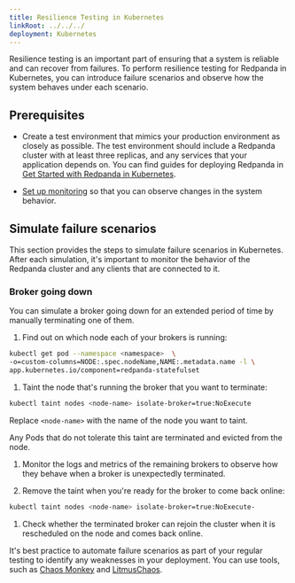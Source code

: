 ```yaml
---
title: Resilience Testing in Kubernetes
linkRoot: ../../../
deployment: Kubernetes
---
```


<head>
    <meta name="title" content="Resilience Testing in Kubernetes | Redpanda Docs"/>
    <meta name="description" content="Resilience testing is an important part of ensuring that a system is reliable and can recover from failures. To perform resilience testing for Redpanda in Kubernetes, you can introduce failures and observe how the system behaves under each failure scenario."/>
    <link rel="canonical" href="https://docs.redpanda.com/docs/manage/kubernetes/resilience-testing" />
</head>


Resilience testing is an important part of ensuring that a system is reliable and can recover from failures. To perform resilience testing for Redpanda in Kubernetes, you can introduce failure scenarios and observe how the system behaves under each scenario.

## Prerequisites

- Create a test environment that mimics your production environment as closely as possible. The test environment should include a Redpanda cluster with at least three replicas, and any services that your application depends on. You can find guides for deploying Redpanda in [Get Started with Redpanda in Kubernetes](../../../deploy/deployment-option/self-hosted/kubernetes/get-started-dev).

- [Set up monitoring](../monitor) so that you can observe changes in the system behavior.

## Simulate failure scenarios

This section provides the steps to simulate failure scenarios in Kubernetes. After each simulation, it's important to monitor the behavior of the Redpanda cluster and any clients that are connected to it.

### Broker going down

You can simulate a broker going down for an extended period of time by manually terminating one of them.

1. Find out on which node each of your brokers is running:

  ```bash
  kubectl get pod --namespace <namespace>  \
  -o=custom-columns=NODE:.spec.nodeName,NAME:.metadata.name -l \
  app.kubernetes.io/component=redpanda-statefulset
  ```

1. Taint the node that's running the broker that you want to terminate:

  ```bash
  kubectl taint nodes <node-name> isolate-broker=true:NoExecute
  ```

  Replace `<node-name>` with the name of the node you want to taint.

  Any Pods that do not tolerate this taint are terminated and evicted from the node.

1. Monitor the logs and metrics of the remaining brokers to observe how they behave when a broker is unexpectedly terminated.

1. Remove the taint when you're ready for the broker to come back online:

  ```bash
  kubectl taint nodes <node-name> isolate-broker=true:NoExecute-
  ```

1. Check whether the terminated broker can rejoin the cluster when it is rescheduled on the node and comes back online.

<SuggestedReading/>

It's best practice to automate failure scenarios as part of your regular testing to identify any weaknesses in your deployment. You can use tools, such as [Chaos Monkey](https://netflix.github.io/chaosmonkey/) and [LitmusChaos](https://docs.litmuschaos.io/docs/getting-started/installation/).
